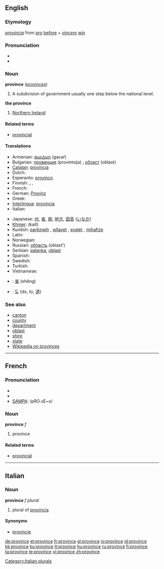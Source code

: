 ==English==

===Etymology===
{{L.}} ''[[provincia]]'' from ''[[pro]]'' [[before]] + ''[[vincere]]'' [[win]]

===Pronunciation===
* {{IPA|/pɹɒvins/}}
* {{audio|en-us-province.ogg|Audio (US)}}

===Noun===
'''province''' ([[provinces]])

# A subdivision of government usually one step below the national level.

'''the province'''
# {{UK}} [[Northern Ireland]]

====Related terms====
* [[provincial]]

====Translations====
{{top}}
* Armenian: [[գավառ]] (gavaŕ)
* Bulgarian: [[провинция]] (provintsija) {{f}}, [[област]] (oblast) {{f}}
* [[Catalan]]: [[província]] {{f}}
* Dutch: {{t+|nl|provincie|f}}
* Esperanto: [[provinco]]
* Finnish: {{t+|fi|provinssi}}, {{t+|fi|maakunta}}, {{t+|fi|lääni}}
* French: {{t+|fr|province|f}}
* German: [[Provinz]] {{f}}
* Greek: {{t+|el|επαρχία|f|tr=eparçía|sc=Grek}}
* [[Interlingua]]: [[provincia]]
* Italian: {{t+|it|provincia|f}}
{{mid}}
* Japanese: [[州]], [[省]], [[県]]; [[地方]], [[田舎]] ([[いなか]])
* [[Khmer]]: {{Khmr|[[ខេត្ត]]}} (kait)
* Kurdish: [[parêzgeh]] {{f}}, [[wîlayet]] {{f}}, [[eyalet]] {{f}}, [[mihafize]] {{f}}
* Latin: {{t+|la|provincia}}
* Norwegian: {{t-|no|provins|m}}
* Russian: [[область]] (oblast’) {{f}}
* Serbian: [[palanka]], [[oblast]]
* Spanish: {{t-|es|provincia|f}}
* Swedish: {{t-|sv|provins|c}}
* Turkish: {{t+|tr|il}}
* Vietnamese: {{t+|vi|tỉnh|xs=Vietnamese}}
{{bottom}}

{{checktrans}}
* {{ttbc|Chinese}}: [[省]] (shěng)
* {{ttbc|Korean}}: [[도]] (do, to, [[道]])

===See also===
* [[canton]]
* [[county]]
* [[department]]
* [[oblast]]
* [[shire]]
* [[state]]
* [[w:Province|Wikipedia on provinces]]

----

==French==

===Pronunciation===
* {{audio|Fr-province.ogg|audio}}
* {{IPA|lang=fr|/pʁɔ.vɛ̃s/}}
* [[w:SAMPA|SAMPA]]: /pRO.vE~s/

===Noun===
'''province''' ''f''

# province

====Related terms====
* [[provincial]]

----

==Italian==

===Noun===
'''province''' ''f plural''

# plural of [[provincia]]

====Synonyms====
* [[provincie]]

[[Category:Italian plurals]]

[[de:province]]
[[et:province]]
[[fr:province]]
[[gl:province]]
[[io:province]]
[[id:province]]
[[kk:province]]
[[ku:province]]
[[lt:province]]
[[hu:province]]
[[ru:province]]
[[fi:province]]
[[ta:province]]
[[te:province]]
[[vi:province]]
[[zh:province]]